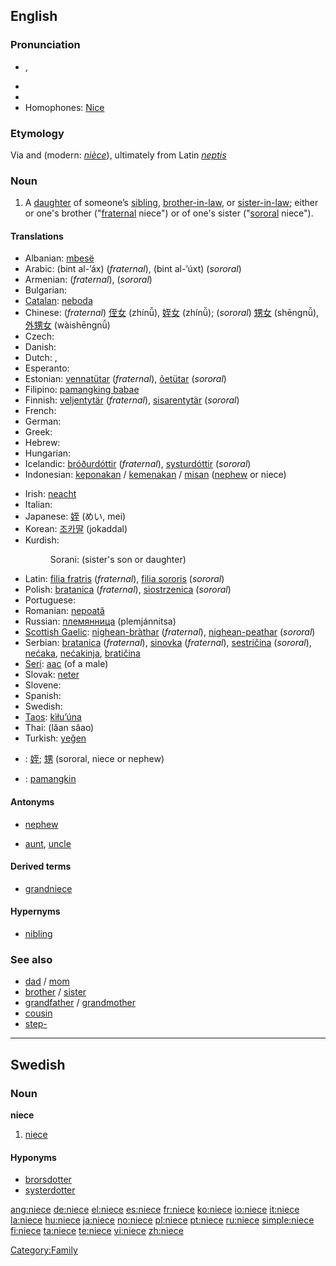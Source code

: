 {{also|nièce}}
==English==

===Pronunciation===
* {{IPA|/niːs/}}, {{SAMPA|/ni:s/}}
* {{audio|en-us-niece.ogg|Audio (US)}}
* {{rhymes|iːs}}
* Homophones: [[Nice]]

===Etymology===
Via {{etyl|enm}} and {{etyl|fro}} (modern: ''[[nièce]]''), ultimately from Latin ''[[neptis]]''

===Noun===
{{en-noun}}

# A [[daughter]] of someone’s [[sibling]], [[brother-in-law]], or [[sister-in-law]]; either or one's brother ("[[fraternal]] niece") or of one's sister ("[[sororal]] niece").

<!--disputed.  Citations please, or mark what regions it is slang in.  # A male [[homosexual]] person. -->

====Translations====
{{trans-top|fraternal or sororal niece}}
* Albanian: [[mbesë]] {{f}}
* Arabic: {{Arab|[[بنت الأخ]]}} (bint al-’áx) {{f}} (''fraternal''),  {{Arab|[[بنت الأخت]]}} (bint al-’úxt) {{f}} (''sororal'')
* Armenian: {{t-|hy|եղբոր աղջիկ|tr=eġbor aġǰik|sc=Armn|xs=Armenian}} (''fraternal''), {{t-|hy|քրոջ աղջիկ|tr=k'roǰ aġǰik|sc=Armn|xs=Armenian}} (''sororal'')
* Bulgarian: {{t+|bg|племенница|f|sc=Cyrl}}
* [[Catalan]]: [[neboda]] {{f}}
* Chinese: (''fraternal'') [[侄女]] (zhínǚ), [[姪女]] (zhínǚ); (''sororal'') [[甥女]] (shēngnǚ), [[外甥女]] (wàishēngnǚ)
* Czech: {{t+|cs|neteř|f}}
* Danish: {{t-|da|niece}}
* Dutch: {{t+|nl|nicht|f}}, {{t+|nl|nichtje|n}}
* Esperanto: {{t-|eo|nevino|xs=Esperanto}}
* Estonian: [[vennatütar]] (''fraternal''), [[õetütar]] (''sororal'')
* Filipino: [[pamangking babae]]
* Finnish: [[veljentytär]] (''fraternal''), [[sisarentytär]] (''sororal'')
* French: {{t+|fr|nièce|f}}
* German: {{t+|de|Nichte|f}}
* Greek: {{t+|el|ανεψιά|f|tr=anepsiá|sc=Grek}}
* Hebrew: {{he-translation|אחיינית|akhyanít}} {{f}}
* Hungarian: {{t+|hu|unokahúg}}
* Icelandic: [[bróðurdóttir]] {{f}} (''fraternal''), [[systurdóttir]] {{f}} (''sororal'')
* Indonesian: [[keponakan]] / [[kemenakan]] / [[misan]] ([[nephew]] or niece)
{{trans-mid}}
* Irish: [[neacht]] {{f}}
* Italian: {{t+|it|nipote|f}}
* Japanese: [[姪]] (めい, mei)
* Korean: [[조카딸]] (jokaddal)
* Kurdish:
*: Sorani: {{t|ku|خوشکه‌زا|tr=xoshkazá|sc=ku-Arab}} (sister's son or daughter)
* Latin: [[filia fratris]] (''fraternal''), [[filia sororis]] (''sororal'')
* Polish: [[bratanica]] {{f}} (''fraternal''), [[siostrzenica]] {{f}} (''sororal'')
* Portuguese: {{t+|pt|sobrinha|f}}
* Romanian: [[nepoată]] {{f}}
* Russian: [[племянница]] (plemjánnitsa) {{f}}
* [[Scottish Gaelic]]: [[nighean-bràthar]] {{f}} (''fraternal''), [[nighean-peathar]] {{f}} (''sororal'')
* Serbian: [[bratanica]] (''fraternal''), [[sinovka]] (''fraternal''), [[sestričina]] (''sororal''), [[nećaka]], [[nećakinja]], [[bratičina]] {{f}}
* [[Seri]]: [[aac]] (of a male)
* Slovak: [[neter]] {{f}}
* Slovene: {{t+|sl|nečakinja|f}}
* Spanish: {{t+|es|sobrina|f}}
* Swedish: {{t-|sv|niece|c}}
* [[Taos]]: [[kìłu’úna]]
* Thai: {{Thai|[[หลานสาว]]}} (lăan săao)
* Turkish: [[yeğen]]
{{trans-bottom}}

{{checktrans-top}}
* {{ttbc|CJKV Characters}}: [[姪]]; [[甥]] (sororal, niece or nephew)
* {{ttbc|Filipino}}: [[pamangkin]] {{f}}
{{checktrans-bottom}}

====Antonyms====
* {{italbrac|with regard to gender}} [[nephew]]
* {{italbrac|with regard to ancestry}} [[aunt]], [[uncle]]

====Derived terms====
* [[grandniece]]

====Hypernyms====
* [[nibling]]

===See also===
* [[dad]] / [[mom]]
* [[brother]] / [[sister]]
* [[grandfather]] / [[grandmother]]
* [[cousin]]
* [[step-]]

[[Category:Family]]

----

==Swedish==

===Noun===
{{sv-noun-reg-r-c}}
'''niece''' {{c}}

# [[niece#English|niece]]

====Hyponyms====
* [[brorsdotter]]
* [[systerdotter]]

[[ang:niece]]
[[de:niece]]
[[el:niece]]
[[es:niece]]
[[fr:niece]]
[[ko:niece]]
[[io:niece]]
[[it:niece]]
[[la:niece]]
[[hu:niece]]
[[ja:niece]]
[[no:niece]]
[[pl:niece]]
[[pt:niece]]
[[ru:niece]]
[[simple:niece]]
[[fi:niece]]
[[ta:niece]]
[[te:niece]]
[[vi:niece]]
[[zh:niece]]